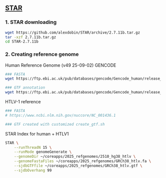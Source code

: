 

## [STAR](https://github.com/alexdobin/STAR)

### 1.  STAR downloading

```bash
wget https://github.com/alexdobin/STAR/archive/2.7.11b.tar.gz
tar -xzf 2.7.11b.tar.gz
cd STAR-2.7.11b
```

### 2. Creating reference genome

Human Reference Genome (v49 25-09-02)
GENCODE 
```bash
### FASTA
wget https://ftp.ebi.ac.uk/pub/databases/gencode/Gencode_human/release_49/GRCh38.primary_assembly.genome.fa.gz

### GTF annotation
wget https://ftp.ebi.ac.uk/pub/databases/gencode/Gencode_human/release_49/gencode.v49.primary_assembly.annotation.gtf.gz
```

HTLV-1 reference
```bash
### FASTA
# https://www.ncbi.nlm.nih.gov/nuccore/NC_001436.1

### GTF created with customized create_gtf.sh 
```
STAR Index for human + HTLV1
```sh
STAR \
    --runThreadN 15 \
    --runMode genomeGenerate \
    --genomeDir ~/coreapps/2025_refgenomes/2510_hg38_htlv \
    --genomeFastaFiles ~/coreapps/2025_refgenomes/GRCh38_htlv.fa \
    --sjdbGTFfile ~/coreapps/2025_refgenomes/GRCh38_htlv.gtf \
    --sjdbOverhang 99



```